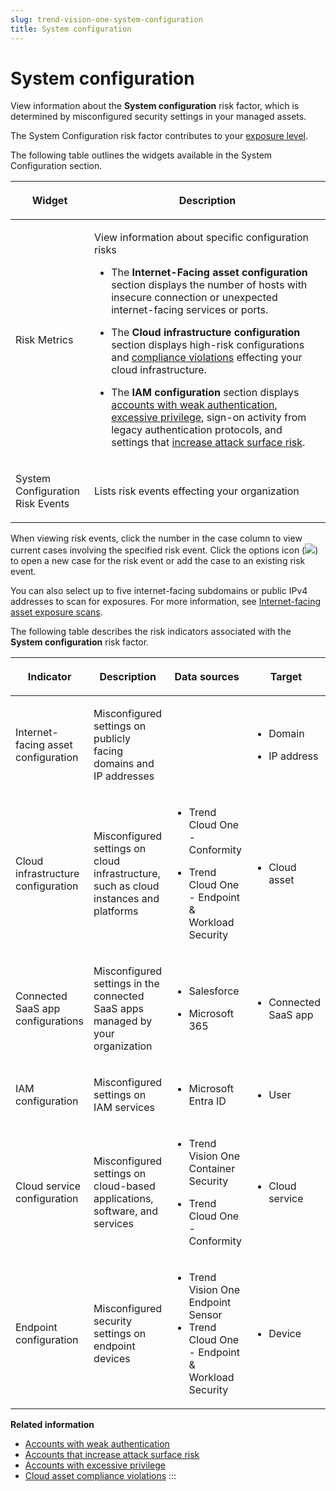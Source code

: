 ```yaml
---
slug: trend-vision-one-system-configuration
title: System configuration
---
```

# System configuration

View information about the **System configuration** risk factor, which is determined by misconfigured security settings in your managed assets.

The System Configuration risk factor contributes to your [exposure level](exposure-overview.mdx).

The following table outlines the widgets available in the System Configuration section.

<table>
<colgroup>
<col style="width: 25%" />
<col style="width: 75%" />
</colgroup>
<thead>
<tr>
<th><p>Widget</p></th>
<th><p>Description</p></th>
</tr>
</thead>
<tbody>
<tr>
<td><p>Risk Metrics</p></td>
<td><p>View information about specific configuration risks</p>
<ul>
<li><p>The <strong>Internet-Facing asset configuration</strong> section displays the number of hosts with insecure connection or unexpected internet-facing services or ports.</p></li>
<li><p>The <strong>Cloud infrastructure configuration</strong> section displays high-risk configurations and <a href="trend-vision-one-cloud-asset-compliance-violations">compliance violations</a> effecting your cloud infrastructure.</p></li>
<li><p>The <strong>IAM configuration</strong> section displays <a href="trend-vision-one-accounts-weak-authentication">accounts with weak authentication</a>, <a href="trend-vision-one-accounts-excessive-privilege">excessive privilege</a>, sign-on activity from legacy authentication protocols, and settings that <a href="trend-vision-one-accounts-attack-surface-risk">increase attack surface risk</a>.</p></li>
</ul></td>
</tr>
<tr>
<td><p>System Configuration Risk Events</p></td>
<td><p>Lists risk events effecting your organization</p></td>
</tr>
</tbody>
</table>

When viewing risk events, click the number in the case column to view current cases involving the specified risk event. Click the options icon (![](/images/options=ddb0b67f-0654-4aa5-8bc7-48ec554c5448.webp)) to open a new case for the risk event or add the case to an existing risk event.

You can also select up to five internet-facing subdomains or public IPv4 addresses to scan for exposures. For more information, see [Internet-facing asset exposure scans](internet-facing-asset-scan.mdx).

The following table describes the risk indicators associated with the **System configuration** risk factor.

<table>
<colgroup>
<col style="width: 25%" />
<col style="width: 25%" />
<col style="width: 25%" />
<col style="width: 25%" />
</colgroup>
<thead>
<tr>
<th><p>Indicator</p></th>
<th><p>Description</p></th>
<th><p>Data sources</p></th>
<th><p>Target</p></th>
</tr>
</thead>
<tbody>
<tr>
<td><p>Internet-facing asset configuration</p></td>
<td><p>Misconfigured settings on publicly facing domains and IP addresses</p></td>
<td> </td>
<td><ul>
<li><p>Domain</p></li>
<li><p>IP address</p></li>
</ul></td>
</tr>
<tr>
<td><p>Cloud infrastructure configuration</p></td>
<td><p>Misconfigured settings on cloud infrastructure, such as cloud instances and platforms</p></td>
<td><ul>
<li>Trend Cloud One - Conformity</li>
<li><p>Trend Cloud One - Endpoint &amp; Workload Security</p></li>
</ul></td>
<td><ul>
<li><p>Cloud asset</p></li>
</ul></td>
</tr>
<tr>
<td><p>Connected SaaS app configurations</p></td>
<td><p>Misconfigured settings in the connected SaaS apps managed by your organization</p></td>
<td><ul>
<li><p>Salesforce</p></li>
<li><p>Microsoft 365</p></li>
</ul></td>
<td><ul>
<li><p>Connected SaaS app</p></li>
</ul></td>
</tr>
<tr>
<td><p>IAM configuration</p></td>
<td><p>Misconfigured settings on IAM services</p></td>
<td><ul>
<li><p>Microsoft Entra ID</p></li>
</ul></td>
<td><ul>
<li><p>User</p></li>
</ul></td>
</tr>
<tr>
<td><p>Cloud service configuration</p></td>
<td><p>Misconfigured settings on cloud-based applications, software, and services</p></td>
<td><ul>
<li><p>Trend Vision One Container Security</p></li>
<li><p>Trend Cloud One - Conformity</p></li>
</ul></td>
<td><ul>
<li><p>Cloud service</p></li>
</ul></td>
</tr>
<tr>
<td><p>Endpoint configuration</p></td>
<td><p>Misconfigured security settings on endpoint devices</p></td>
<td><ul>
<li>Trend Vision One Endpoint Sensor</li>
<li>Trend Cloud One - Endpoint &amp; Workload Security</li>
</ul></td>
<td><ul>
<li><p>Device</p></li>
</ul></td>
</tr>
</tbody>
</table>

**Related information**

- [Accounts with weak authentication](accounts-weak-authentication-2.md "Weak authentication allows threat actors to use legitimate accounts to access systems and possibly steal sensitive information.")
- [Accounts that increase attack surface risk](accounts-attack-surface-risk-2.md "Accounts That Increase Attack Surface Risk are user accounts with configuration settings that make the accounts more vulnerable to cyber attacks.")
- [Accounts with excessive privilege](accounts-excessive-privilege-2.md "Accounts With Excessive Privilege are accounts with permissions settings that are likely to cause additional risk.")
- [Cloud asset compliance violations](cloud-asset-compliance-violations-2.md "Use Cyber Risk Exposure Management capabilities to continuously identify and monitor cloud asset compliance violations across multiple cloud providers.")
:::
